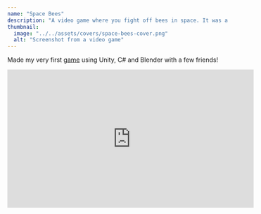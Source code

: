 ```yaml
---
name: "Space Bees"
description: "A video game where you fight off bees in space. It was a ton of fun learning how to build a game from scratch using Unity and Blender."
thumbnail:
  image: "../../assets/covers/space-bees-cover.png"
  alt: "Screenshot from a video game"
---
```


Made my very first [game](https://github.com/justinttl/space-bees) using Unity, C# and Blender with a few friends!

<iframe class="m-auto" width="560" height="315" src="https://www.youtube.com/embed/guMDbzi0uwc?si=feqLJE3pFbc9xgkZ" title="YouTube video player" frameborder="0" allow="accelerometer; autoplay; clipboard-write; encrypted-media; gyroscope; picture-in-picture; web-share" allowfullscreen></iframe>
